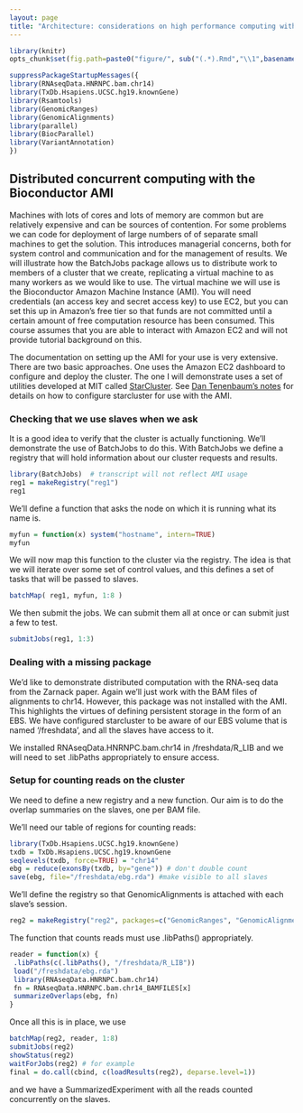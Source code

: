 ```yaml
---
layout: page
title: "Architecture: considerations on high performance computing with Bioconductor"
---
```


```r
library(knitr)
opts_chunk$set(fig.path=paste0("figure/", sub("(.*).Rmd","\\1",basename(knitr:::knit_concord$get('infile'))), "-"))
```
```r
suppressPackageStartupMessages({
library(RNAseqData.HNRNPC.bam.chr14)
library(TxDb.Hsapiens.UCSC.hg19.knownGene)
library(Rsamtools)
library(GenomicRanges)
library(GenomicAlignments)
library(parallel)
library(BiocParallel)
library(VariantAnnotation)
})
```


## Distributed concurrent computing with the Bioconductor AMI

Machines with lots of cores and lots of memory are common but
are relatively expensive and can be sources of contention.
For some problems we can code for deployment of large numbers of
of separate small machines to get the solution.  This introduces
managerial concerns, both for system control and communication and
for the management of results.  We will illustrate how the
BatchJobs package allows us to distribute work to members of a
cluster that we create, replicating a virtual machine to
as many workers as we would like to use.  The virtual machine
we will use is the Bioconductor Amazon Machine Instance (AMI).
You will need credentials (an access key and secret access key)
to use EC2, but you can set this up in Amazon's free tier so that
funds are not committed until a certain amount of free computation
resource has been consumed.  This course assumes that you are
able to interact with Amazon EC2 and will not provide tutorial
background on this.

The documentation on setting up the AMI for your use is very
extensive.  There are two basic approaches.  One uses the
Amazon EC2 dashboard to configure and deploy the cluster.
The one I will demonstrate uses a set of utilities developed
at MIT called [StarCluster](http://star.mit.edu/cluster).
See [Dan Tenenbaum's notes](http://bioconductor.org/help/bioconductor-cloud-ami/) for details on how to configure
starcluster for use with the AMI.  

### Checking that we use slaves when we ask

It is a good idea to verify that the cluster is actually
functioning.  We'll demonstrate the use of BatchJobs to
do this.  With BatchJobs we define a registry that will
hold information about our cluster requests and results.
```r
library(BatchJobs)  # transcript will not reflect AMI usage
reg1 = makeRegistry("reg1")
reg1
```
We'll define a function that asks the node on which it is running
what its name is.
```r
myfun = function(x) system("hostname", intern=TRUE)
myfun
```
We will now map this function to the cluster via
the registry.  The idea is that we will iterate over some
set of control values, and this defines a set of tasks
that will be passed to slaves.
```r
batchMap( reg1, myfun, 1:8 )
```
We then submit the jobs.  We can submit them all at once or
can submit just a few to test.
```r
submitJobs(reg1, 1:3)
```

### Dealing with a missing package

We'd like to demonstrate distributed computation with the RNA-seq
data from the Zarnack paper.  Again we'll just work with the
BAM files of alignments to chr14.  However, this package was
not installed with the AMI.  This highlights the virtues of
defining persistent storage in the form of an EBS.  We have
configured starcluster to be aware of our EBS volume that is
named '/freshdata', and all the slaves have access to it.

We installed RNAseqData.HNRNPC.bam.chr14 in /freshdata/R_LIB and
we will need to set .libPaths appropriately to ensure access.

### Setup for counting reads on the cluster

We need to define a new registry and a new function.  Our aim
is to do the overlap summaries on the slaves, one per BAM file.

We'll need our table of regions for counting reads:
```r
library(TxDb.Hsapiens.UCSC.hg19.knownGene)
txdb = TxDb.Hsapiens.UCSC.hg19.knownGene
seqlevels(txdb, force=TRUE) = "chr14"
ebg = reduce(exonsBy(txdb, by="gene")) # don't double count
save(ebg, file="/freshdata/ebg.rda") #make visible to all slaves
```
We'll define the registry so that GenomicAlignments is
attached with each slave's session.
```r
reg2 = makeRegistry("reg2", packages=c("GenomicRanges", "GenomicAlignments"))
```
The function that counts reads must use .libPaths() appropriately.
```r
reader = function(x) {
 .libPaths(c(.libPaths(), "/freshdata/R_LIB"))
 load("/freshdata/ebg.rda")
 library(RNAseqData.HNRNPC.bam.chr14)
 fn = RNAseqData.HNRNPC.bam.chr14_BAMFILES[x]
 summarizeOverlaps(ebg, fn) 
}
```
Once all this is in place, we use
```r
batchMap(reg2, reader, 1:8)
submitJobs(reg2)
showStatus(reg2)
waitForJobs(reg2) # for example
final = do.call(cbind, c(loadResults(reg2), deparse.level=1))
```
and we have a SummarizedExperiment with all the reads counted
concurrently on the slaves.


